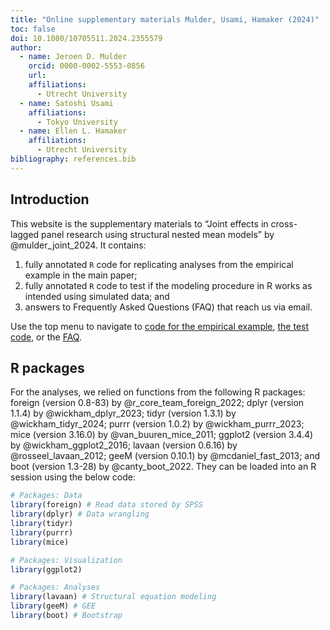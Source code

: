 ```yaml
---
title: "Online supplementary materials Mulder, Usami, Hamaker (2024)"
toc: false
doi: 10.1080/10705511.2024.2355579
author:
  - name: Jeroen D. Mulder
    orcid: 0000-0002-5553-0856
    url: 
    affiliations:
      - Utrecht University
  - name: Satoshi Usami
    affiliations:
      - Tokyo University
  - name: Ellen L. Hamaker
    affiliations:
      - Utrecht University
bibliography: references.bib
---
```


## Introduction
This website is the supplementary materials to "Joint effects in cross-lagged panel research using structural nested mean models" by @mulder_joint_2024. It contains:

1. fully annotated `R` code for replicating analyses from the empirical example in the main paper; 
2. fully annotated `R` code to test if the modeling procedure in R works as intended using simulated data; and 
3. answers to Frequently Asked Questions (FAQ) that reach us via email. 

Use the top menu to navigate to [code for the empirical example](https://jeroendmulder.github.io/joint-effects-using-SNMMs/empirical-example.html), [the test code](https://jeroendmulder.github.io/joint-effects-using-SNMMs/test.html), or the [FAQ](https://jeroendmulder.github.io/joint-effects-using-SNMMs/faq.html). 

## R packages
For the analyses, we relied on functions from the following R packages: foreign (version 0.8-83) by @r_core_team_foreign_2022; dplyr (version 1.1.4) by @wickham_dplyr_2023; tidyr (version 1.3.1) by @wickham_tidyr_2024; purrr (version 1.0.2) by @wickham_purrr_2023; mice (version 3.16.0) by @van_buuren_mice_2011; ggplot2 (version 3.4.4) by @wickham_ggplot2_2016; lavaan (version 0.6.16) by @rosseel_lavaan_2012; geeM (version 0.10.1) by @mcdaniel_fast_2013; and boot (version 1.3-28) by @canty_boot_2022. They can be loaded into an R session using the below code: 

```r
# Packages: Data 
library(foreign) # Read data stored by SPSS
library(dplyr) # Data wrangling
library(tidyr)
library(purrr)
library(mice)

# Packages: Visualization
library(ggplot2)

# Packages: Analyses
library(lavaan) # Structural equation modeling
library(geeM) # GEE
library(boot) # Bootstrap
```
